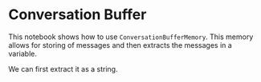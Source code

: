 # Conversation Buffer

This notebook shows how to use `ConversationBufferMemory`. This memory allows for storing of messages and then extracts the messages in a variable.

We can first extract it as a string.


<Example/>
